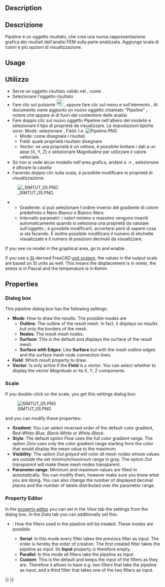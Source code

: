 <languages/>

{{Docnav/it
|[[FEM_PostApplyChanges/it|Apply changes to pipeline]]
|[[FEM_PostFilterWarp/it|Warp filter]]
|[[FEM_Workbench/it|FEM]]
|IconL=FEM_PostApplyChanges.svg
|IconR=FEM_PostFilterWarp.svg
|IconC=Workbench_FEM.svg
}}

<div class="mw-translate-fuzzy">
{{GuiCommand/it|Name=FEM PostPipelineFromResult|Name/it=Post Pipeline da risultato|MenuLocation= Risultati → Post Pipeline da risultato||Workbenches=[[FEM_Workbench/it|FEM]]|Version=0.17|Shortcut=|SeeAlso=[[FEM_tutorial/it|Tutorial FEM]]}}
</div>

==Description==

<div class="mw-translate-fuzzy">
== Descrizione ==
Pipeline è un oggetto risultato, che crea una nuova rappresentazione grafica dei risultati dell'analisi FEM sulla parte analizzata. Aggiunge scala di colori e più opzioni di visualizzazione.
</div>

==Usage==

<div class="mw-translate-fuzzy">
==Utilizzo==
* Serve un oggetto risultato valido nel {{KEY|[[Image: FEM_Analysis.png | 24px]] [[FEM_Analysis/it|contenitore Analisi]]}}, come {{KEY|CalculiX_static_results}}.
* Selezionare l'oggetto risultato
* Fare clic sul pulsante [[Image: FEM_PostPipelineFromResult.png|24px]], oppure fare clic sul menu {{KEY|Risultati}} e sull'elemento {{KEY|Post Pipeline from results}}. Al documento viene aggiunto un nuovo oggetto chiamato "Pipeline" ; notare che appare al di fuori del contenitore delle analisi.
* Fare doppio clic sul nuovo oggetto Pipeline nell'albero del modello e selezionare il tipo di proprietà da visualizzare. Le impostazioni tipiche sono: Mode: selezionare {{KEY|Superficie}}, Field: I.e. {{KEY|Von Mises stress}} [[File:Pipeline.PNG]]
** Mode: come disegnare i risultati
** Field: quale proprietà risultato disegnare
** Vector: se una proprietà è un vettore, è possibile limitare i dati a un asse (X, Y, Z) o selezionare Magnitudine per utilizzare il valore vettoriale.
* Se non si vede alcun modello nell'area grafica, andare a {{KEY|Modifica}} → {{KEY|Preferenze}}, selezionare {{KEY|Visualizazione}} e attivare la casella {{KEY|Abilita il colore di retroilluminazione}}
* Facendo doppio clic sulla scala, è possibile modificare le proprietà di visualizzazione.
[[File: SIMTUT 05.PNG]]
** Gradiente: si può selezionare l'ordine inverso del gradiente di colore predefinito o Nero-Bianco o Bianco-Nero.
** Intervallo parametri: i valori minimo e massimo vengono inseriti automaticamente quando si seleziona una proprietà da valutare sull'oggetto {{KEY|Pipeline}}; è possibile modificarli, accertarsi però di sapere cosa si sta facendo. È inoltre possibile modificare il numero di etichette visualizzate e il numero di posizioni decimali da visualizzare.
</div>

If you see no model in the graphical area, go to and enable {{MenuCommand|Edit → Preferences → Display → 3D View → Rendering → Backlight color}}.

If you use a [https://en.wikipedia.org/wiki/International_System_of_Units SI]-derived FreeCAD [[Preferences_Editor#Units|unit system]], the values in the output scale are based on SI units as well. This means the displacement is in meter, the stress is in Pascal and the temperature is in Kelvin.

==Properties==

===Dialog box===

This pipeline dialog box  has the following settings:
* '''Mode''': How to draw the results. The possible modes are
** '''Outline''': The outline of the result mesh. In fact, it displays no results but only the borders of the mesh.
** '''Nodes''': The result mesh nodes.
** '''Surface''': This is the default and displays the surface of the result mesh.
** '''Surface with Edges''': Like '''Surface''' but with the mesh outline edges and the surface mesh node connection lines.
* '''Field''': Which result property to draw.
* '''Vector''': Is only active if the '''Field''' is a vector. You can select whether to display the vector ''Magnitude'' or its X, Y, Z components.

===Scale===

If you double-click on the scale, you get this settings dialog box:

[[File:SIMTUT 05.PNG]]

and you can modify these properties:
* '''Gradient''': You can select reversed order of the default color gradient, ''Red-White-Blue'', ''Black-White'' or ''White-Black''.
* '''Style''': The default option ''Flow'' uses the full color gradient range. The option ''Zero'' uses only the color gradient range starting form the color that would display the mean value to the maximum.
* '''Visibility''': The option ''Out grayed'' will color all mesh nodes whose values are outside the set minimum/maximum range in gray. The option ''Out transparent'' will make these mesh nodes transparent.
* '''Parameter range''': Minimum and maximum values are filled-in automatically. You can modify them, however make sure you know what you are doing. You can also change the number of displayed decimal places and the number of labels distributed over the parameter range.

===Property Editor===

In the [[Property_editor|property editor]] you can set in the ''View'' tab the settings from the dialog box. In the ''Data'' tab you can additionally set this:
* {{PropertyData|Mode}}: How the filters used in the pipeline will be treated. These modes are possible:
** '''Serial''': In this mode every filter takes the previous filter as input. The order is hereby the order of creation. The first created filter takes the pipeline as input. Its '''Input''' property is therefore empty.
** '''Parallel''': In this mode all filters take the pipeline as input.
** '''Custom''': This is the default and keeps the input of the filters as they are. Therefore it allows to have e.g. two filters that take the pipeline as input, and a third filter that takes one of the two filters as input.


{{Docnav/it
|[[FEM_PostApplyChanges/it|Apply changes to pipeline]]
|[[FEM_PostFilterWarp/it|Warp filter]]
|[[FEM_Workbench/it|FEM]]
|IconL=FEM_PostApplyChanges.svg
|IconR=FEM_PostFilterWarp.svg
|IconC=Workbench_FEM.svg
}}

{{FEM Tools navi{{#translation:}}}}
{{Userdocnavi{{#translation:}}}}